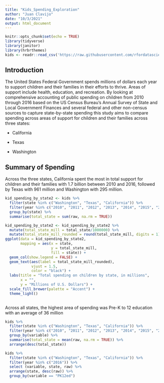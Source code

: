 ```yaml
---
title: "Kids_Spending_Exploration"
author: "Juan Clavijo"
date: "10/3/2021"
output: html_document
---
```


```r
knitr::opts_chunk$set(echo = TRUE)
library(tidyverse)
library(janitor)
library(hrbrthemes)
kids <- readr::read_csv('https://raw.githubusercontent.com/rfordatascience/tidytuesday/master/data/2020/2020-09-15/kids.csv')

```

## **Introduction**
The United States Federal Government spends millions of dollars each year to support children and their families in their efforts to thrive. Areas of support include health, education, and recreation. By looking at comprehensive accounting of public spending on children from 2010 through 2016 based on the US Census Bureau’s Annual Survey of State and Local Government Finances and several federal and other non-census sources to capture state-by-state spending this study aims to compare spending across areas of support for children and their families across three states:

- California 

- Texas

- Washington

## **Summary of Spending**
Across the three states, California spent the most in total support for children and their families with 1.7 billion between 2010 and 2016, followed by Texas with 961 million and Washington with 295 million.

```r
kid_spending_by_state2 <- kids %>% 
  filter(state %in% c("Washington", "Texas", "California")) %>% 
  filter(year %in% c("2010", "2011", "2012", "2013", "2014", "2015", "2016")) %>% 
  group_by(state) %>% 
  summarise(total_state = sum(raw, na.rm = TRUE))
```
```r
kid_spending_by_state2 <- kid_spending_by_state2 %>%
  mutate(total_state_mill = total_state/1000000) %>% 
  mutate(total_state_mill_rounded = round(total_state_mill, digits = 1))
ggplot(data = kid_spending_by_state2, 
       mapping = aes(x = state, 
                     y = total_state_mill,
                     fill = state)) +
  geom_col(show.legend = FALSE) +
  geom_text(aes(label = total_state_mill_rounded),
            vjust = 1.5,
            color = "black") +
  labs(title = "Total spending on children by state, in millions",
       x = "",
       y = "Millions of U.S. Dollars") +
  scale_fill_brewer(palette = "Accent") +
  theme_light()
  

```


Across all states, the highest area of spending was Pre-K to 12 education with an average of 36 million

```r
kids %>% 
  filter(state %in% c("Washington", "Texas", "California")) %>% 
  filter(year %in% c("2010", "2011", "2012", "2013", "2014", "2015", "2016")) %>% 
  group_by(variable) %>% 
  summarise(total_state = mean(raw, na.rm = TRUE)) %>% 
  arrange(desc(total_state))
```

```r
kids %>% 
  filter(state %in% c("Washington", "Texas", "California")) %>% 
  filter(year %in% c("2016")) %>% 
  select (variable, state, raw) %>% 
  arrange(state, desc(raw)) %>% 
  group_by(variable == "PK12ed")
```

